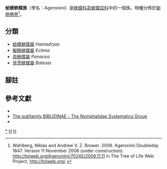 {{NoteTA|G1=Butterfly}}
{{Automatic Taxobox
| taxon = Ageroniini
| authority = Doubleday, 1847
| fossil_range = {{fossilrange|45|0|earliest=45}}<small>從古近紀[[始新世|始新世]]至今<ref>Wahlberg, N., Leneveu, J., Kodandaramaiah, U., Peña, C., Nylin, S., Freitas, A. V., & Brower, A. V. (2009). Nymphalid butterflies diversify following near demise at the Cretaceous/Tertiary boundary. Proceedings of the Royal Society of London B: Biological Sciences, 276(1677), 4295-4302. {{en}}</ref></small>
| image = Guatemalan Cracker (Hamadryas guatemalena) (8370178961).jpg
| image_caption = [[褐斑蛤蟆蛺蝶|褐斑蛤蟆蛺蝶]]<br />''Hamadryas guatemalena''
| type_genus = [[蛤蟆蛺蝶屬|蛤蟆蛺蝶屬]]<br />''Epiphile''
| type_genus_authority = Hübner, 1806
| subdivision_ranks = [[屬|屬]]
| subdivision = 共4個屬，詳見正文。
| synonyms =
}}

'''蛤蟆蛺蝶族'''（學名：Ageroniini）是[[蛺蝶科|蛺蝶科]][[苾蛺蝶亞科|苾蛺蝶亞科]]中的一個族。物種分佈於[[新熱帶界|新熱帶界]]<ref>Wahlberg, Niklas and Andrew V. Z. Brower. 2006. Ageroniini Doubleday 1847. Version 11 November 2006 (under construction). http://tolweb.org/Ageroniini/70245/2006.11.11 {{Wayback|url=http://tolweb.org/Ageroniini/70245/2006.11.11 |date=20191130234947 }} in The Tree of Life Web Project, http://tolweb.org/ {{Wayback|url=http://tolweb.org/ |date=20110515100516 }}</ref>。

== 分類 ==
* [[蛤蟆蛺蝶屬|蛤蟆蛺蝶屬]] ''Hamadryas''
* [[擬眼蛺蝶屬|擬眼蛺蝶屬]] ''Ectima''
* [[炬蛺蝶屬|炬蛺蝶屬]] ''Panacea''
* [[貝茨蛺蝶屬|貝茨蛺蝶屬]] ''Batesia''

== 腳註 ==
{{reflist|}}

== 參考文獻 ==
* {{Commonscat-inline| Ageroniini}}
* [https://web.archive.org/web/20160327010227/http://www.nymphalidae.net/Nymphalidae/Biblidinae/Biblidinae.htm The subfamily BIBLIDINAE - The Nymphalidae Systematics Group]
* {{Cite book | author = 寿建新 周尧 李宇飞 | title = 世界蝴蝶分類名錄 | location = 中國 | publisher = 陝西科學技術出版社 | date = 2006-04-01 | ISBN = 9787536936768 | language= zh-hans }}

{{苾蛺蝶亞科}}
{{Taxonbar}}
[[Category:蛤蟆蛺蝶族|*]]
[[Category:苾蛺蝶亞科|H]]
[[Category:_1847年描述的分类群|H]]